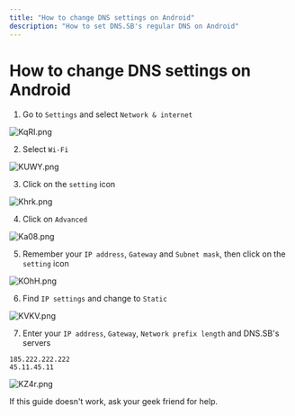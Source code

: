 ```yaml
---
title: "How to change DNS settings on Android"
description: "How to set DNS.SB's regular DNS on Android"
---
```



# How to change DNS settings on Android

1. Go to `Settings` and select `Network & internet`

![KqRI.png](https://s3.image.hosting/2021/07/02/KqRI.png)

2. Select `Wi-Fi`

![KUWY.png](https://s3.image.hosting/2021/07/02/KUWY.png)

3. Click on the `setting` icon

![Khrk.png](https://s3.image.hosting/2021/07/02/Khrk.png)

4. Click on `Advanced`

![Ka08.png](https://s3.image.hosting/2021/07/02/Ka08.png)

5. Remember your `IP address`, `Gateway` and `Subnet mask`, then click on the `setting` icon

![KOhH.png](https://s3.image.hosting/2021/07/02/KOhH.png)

6. Find `IP settings` and change to `Static`

![KVKV.png](https://s3.image.hosting/2021/07/02/KVKV.png)

7. Enter your `IP address`, `Gateway`, `Network prefix length` and DNS.SB's servers

```
185.222.222.222
45.11.45.11
```

![KZ4r.png](https://s3.image.hosting/2021/07/02/KZ4r.png)

<Callout type="warning">
If this guide doesn't work, ask your geek friend for help.
</Callout>

